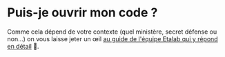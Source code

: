 # Puis-je ouvrir mon code ?

Comme cela dépend de votre contexte (quel ministère, secret défense ou non…) on vous laisse jeter un œil [au guide de l'équipe Etalab qui y répond en détail](https://guides.etalab.gouv.fr/logiciels/) 🙌.
